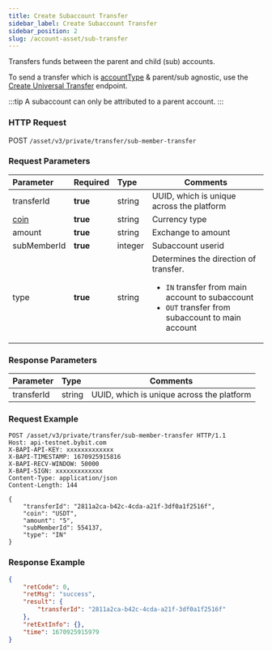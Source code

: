 ```yaml
---
title: Create Subaccount Transfer
sidebar_label: Create Subaccount Transfer
sidebar_position: 2
slug: /account-asset/sub-transfer
---
```


Transfers funds between the parent and child (sub) accounts.

To send a transfer which is [accountType](enum#accounttype) & parent/sub agnostic, use the [Create Universal Transfer](uni-transfer#) endpoint.

:::tip
A subaccount can only be attributed to a parent account.
:::

### HTTP Request
POST `/asset/v3/private/transfer/sub-member-transfer`

### Request Parameters
| Parameter | Required | Type | Comments|
|:----- |:-------|:-----|------ |
|transferId |<b>true</b> |string |UUID, which is unique across the platform |
|[coin](enum#coin)|<b>true</b>|string |Currency type |
|amount |<b>true</b> |string |Exchange to amount |
|subMemberId |<b>true</b> |integer |Subaccount userid |
|type |<b>true</b> |string |Determines the direction of transfer.<ul><li>`IN` transfer from main account to subaccount</li><li>`OUT` transfer from subaccount to main account</li> </ul>|

### Response Parameters
| Parameter | Type | Comments|
|:----- |:-----|----- |
|transferId |string |UUID, which is unique across the platform |

### Request Example

```http
POST /asset/v3/private/transfer/sub-member-transfer HTTP/1.1
Host: api-testnet.bybit.com
X-BAPI-API-KEY: xxxxxxxxxxxxx
X-BAPI-TIMESTAMP: 1670925915816
X-BAPI-RECV-WINDOW: 50000
X-BAPI-SIGN: xxxxxxxxxxxxx
Content-Type: application/json
Content-Length: 144

{
    "transferId": "2811a2ca-b42c-4cda-a21f-3df0a1f2516f",
    "coin": "USDT",
    "amount": "5",
    "subMemberId": 554137,
    "type": "IN"
}
```

### Response Example

```json
{
    "retCode": 0,
    "retMsg": "success",
    "result": {
        "transferId": "2811a2ca-b42c-4cda-a21f-3df0a1f2516f"
    },
    "retExtInfo": {},
    "time": 1670925915979
}
```
